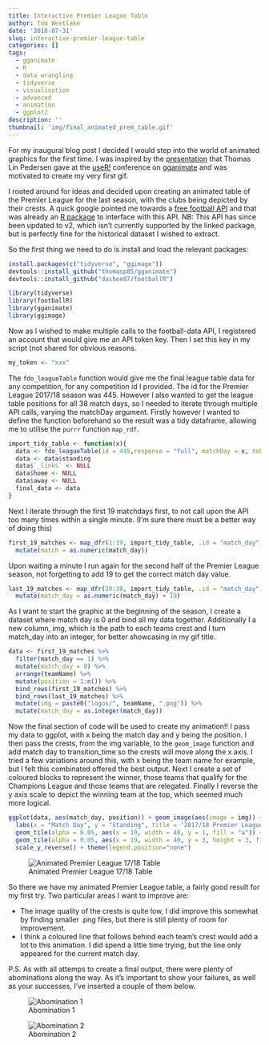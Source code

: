 ```yaml
---
title: Interactive Premier League Table
author: Tom Westlake
date: '2018-07-31'
slug: interactive-premier-league-table
categories: []
tags:
  - gganimate
  - R
  - data wrangling
  - tidyverse
  - visualisation
  - advanced  
  - animation
  - ggplot2    
description: ''
thumbnail: 'img/final_animated_prem_table.gif'
---
```


For my inaugural blog post I decided I would step into the world of animated graphics for the first time. I was inspired by the [presentation]((https://www.youtube.com/watch?v=21ZWDrTukEs)) that Thomas Lin Pedersen gave at the [useR!](https://user2018.r-project.org/) conference on [gganimate](https://github.com/thomasp85/gganimate) and was motivated to create my very first gif.

I rooted around for ideas and decided upon creating an animated table of the Premier League for the last season, with the clubs being depicted by their crests. A quick google pointed me towards a [free football API](https://www.football-data.org/) and that was already an [R package](https://github.com/dashee87/footballR) to interface with this API. NB: This API has since been updated to v2, which isn't currently supported by the linked package, but is perfectly fine for the historical dataset I wished to extract.

So the first thing we need to do is install and load the relevant packages:

```r
install.packages(c("tidyverse", "ggimage"))
devtools::install_github("thomasp85/gganimate")
devtools::install_github("dashee87/footballR")

library(tidyverse)
library(footballR)
library(gganimate) 
library(ggimage)
```


Now as I wished to make multiple calls to the football-data API, I registered an account that would give me an API token key. Then I set this key in my script (not shared for obvious reasons.

```r
my_token <- "xxx"
```

The `fdo_leagueTable` function would give me the final league table data for any competition, for any competition id I provided. The id for the Premier League 2017/18 season was 445. However I also wanted to get the league table positions for all 38 match days, so I needed to iterate through multiple API calls, varying the matchDay argument. Firstly however I wanted to define the function beforehand so the result was a tidy dataframe, allowing me to utilise the `purrr` function `map_rdf`.

```r
import_tidy_table <- function(x){
  data <- fdo_leagueTable(id = 445,response = "full", matchDay = x, token = my_token)
  data <- data$standing
  data$`_links` <- NULL
  data$home <- NULL
  data$away <- NULL
  final_data <- data
}
```

Next I iterate through the first 19 matchdays first, to not call upon the API too many times within a single minute. (I'm sure there must be a better way of doing this)

```r

first_19_matches <- map_dfr(1:19, import_tidy_table, .id = "match_day") %>%
  mutate(match = as.numeric(match_day))
```

Upon waiting a minute I run again for the second half of the Premier League season, not forgetting to add 19 to get the correct match day value.

```r

last_19_matches <- map_dfr(20:38, import_tidy_table, .id = "match_day") %>%
  mutate(match_day = as.numeric(match_day) + 19)
```

As I want to start the graphic at the beginning of the season, I create a dataset where match day is 0 and bind all my data together. Additionally I a new column, img, which is the path to each teams crest and I turn match_day into an integer, for better showcasing in my gif title.

```r

data <- first_19_matches %>%
  filter(match_day == 1) %>%
  mutate(match_day = 0) %>%
  arrange(teamName) %>%
  mutate(position = 1:n()) %>%
  bind_rows(first_19_matches) %>%
  bind_rows(last_19_matches) %>%
  mutate(img = paste0("logos/", teamName, ".png")) %>%
  mutate(match_day = as.integer(match_day))

```


Now the final section of code will be used to create my animation!! I pass my data to ggplot, with x being the match day and y being the position. I then pass the crests, from the img variable, to the `geom_image` function and add match day to transition_time so the crests will move along the x axis. I tried a few variations around this, with x being the team name for example, but I felt this combinated offered the best output. Next I create a set of coloured blocks to represent the winner, those teams that qualify for the Champions League and those teams that are relegated. Finally I reverse the y axis scale to depict the winning team at the top, which seemed much more logical. 

```r
ggplot(data, aes(match_day, position)) + geom_image(aes(image = img)) + theme_bw() +
  labs(x = "Match Day", y = "Standing", title = '2017/18 Premier League - Match Day: {frame_time}') + transition_time(match_day) +
  geom_tile(alpha = 0.05, aes(x = 19, width = 40, y = 1, fill = "a")) + 
  geom_tile(alpha = 0.05, aes(x = 19, width = 40, y = 3, height = 3, fill = "b")) + geom_tile(alpha = 0.05, aes(x = 19, width = 40,y = 19,height = 3.5, fill = "c")) + scale_fill_manual(values = c("darkgreen", "darkolivegreen3", "firebrick4")) + 
  scale_y_reverse() + theme(legend.position="none")
```


![Animated Premier League 17/18 Table](/img/final_animated_prem_table.gif)

So there we have my animated Premier League table, a fairly good result for my first try. Two particular areas I want to improve are:

* The image quality of the crests is quite low, I did improve this somewhat by finding smaller .png files, but there is still plenty of room for improvement.
* I think a coloured line that follows behind each team's crest would add a lot to this animation. I did spend a little time trying, but the line only appeared for the current match day.

P.S. As with all attemps to create a final output, there were plenty of abominations along the way. As it's important to show your failures, as well as your successes, I've inserted a couple of them below.

![Abomination 1](/img/abomination1.gif)



![Abomination 2](/img/abomination2.gif)